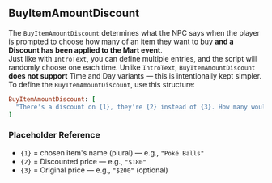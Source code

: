 ## BuyItemAmountDiscount

The `BuyItemAmountDiscount` determines what the NPC says when the player is prompted to choose how many of an item they want to buy **and a Discount has been applied to the Mart event**.
<br/>
Just like with `IntroText`, you can define multiple entries, and the script will randomly choose one each time.
<Callout type="attention">
  Unlike `IntroText`, `BuyItemAmountDiscount` **<Rd>does not support</Rd>** Time and Day variants — this is intentionally kept simpler.
</Callout>
To define the `BuyItemAmountDiscount`, use this structure:
<br/>
```ruby
BuyItemAmountDiscount: [
  "There's a discount on {1}, they're {2} instead of {3}. How many would you like?"
]
```
### Placeholder Reference 
- `{1}` = chosen item's name (plural) — e.g., `"Poké Balls"`
- `{2}` = Discounted price — e.g., `"$180"`
- `{3}` = Original price — e.g., `"$200"` (optional)

<ImageWithCaption src="/images/documentation/poke-market/BuyItemAmountDiscount.png" caption="BuyItemAmountDiscount"/>